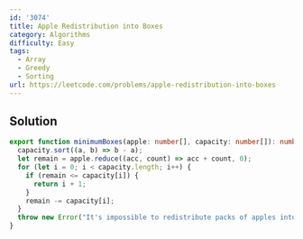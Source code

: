 ```yaml
---
id: '3074'
title: Apple Redistribution into Boxes
category: Algorithms
difficulty: Easy
tags:
  - Array
  - Greedy
  - Sorting
url: https://leetcode.com/problems/apple-redistribution-into-boxes
---
```


## Solution

```typescript filename="solution.ts" copy
export function minimumBoxes(apple: number[], capacity: number[]): number {
  capacity.sort((a, b) => b - a);
  let remain = apple.reduce((acc, count) => acc + count, 0);
  for (let i = 0; i < capacity.length; i++) {
    if (remain <= capacity[i]) {
      return i + 1;
    }
    remain -= capacity[i];
  }
  throw new Error("It's impossible to redistribute packs of apples into boxes.");
}
```

